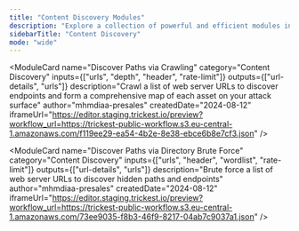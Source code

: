 ```yaml
---
title: "Content Discovery Modules"
description: "Explore a collection of powerful and efficient modules in the Content Discovery category to enhance your workflows."
sidebarTitle: "Content Discovery"
mode: "wide"
---
```



<CardGroup cols={2}>

  <ModuleCard
    name="Discover Paths via Crawling"
    category="Content Discovery"
    inputs={["urls", "depth", "header", "rate-limit"]}
    outputs={["url-details", "urls"]}
    description="Crawl a list of web server URLs to discover endpoints and form a comprehensive map of each asset on your attack surface"
    author="mhmdiaa-presales"
    createdDate="2024-08-12"
    iframeUrl="https://editor.staging.trickest.io/preview?workflow_url=https://trickest-public-workflow.s3.eu-central-1.amazonaws.com/f119ee29-ea54-4b2e-8e38-ebce6b8e7cf3.json"
  />

  <ModuleCard
    name="Discover Paths via Directory Brute Force"
    category="Content Discovery"
    inputs={["urls", "header", "wordlist", "rate-limit"]}
    outputs={["url-details", "urls"]}
    description="Brute force a list of web server URLs to discover hidden paths and endpoints"
    author="mhmdiaa-presales"
    createdDate="2024-08-12"
    iframeUrl="https://editor.staging.trickest.io/preview?workflow_url=https://trickest-public-workflow.s3.eu-central-1.amazonaws.com/73ee9035-f8b3-46f9-8217-04ab7c9037a1.json"
  />

</CardGroup>